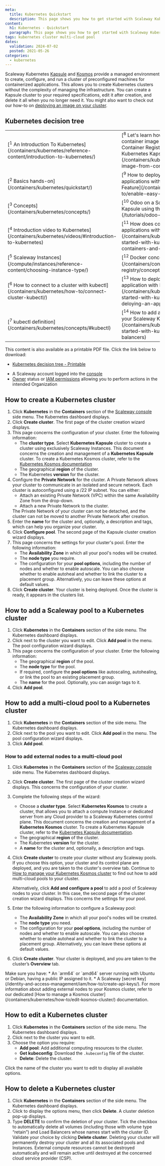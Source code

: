 ```yaml
---
meta:
  title: Kubernetes Quickstart
  description: This page shows you how to get started with Scaleway Kubernetes Kapsule and Kosmos.
content:
  h1: Kubernetes - Quickstart
  paragraph: This page shows you how to get started with Scaleway Kubernetes Kapsule and Kosmos.
tags: kubernetes cluster multi-cloud pool
dates:
  validation: 2024-07-02
  posted: 2021-05-26
categories:
  - kubernetes
---
```


Scaleway Kubernetes [Kapsule](/containers/kubernetes/concepts/#kubernetes-kapsule) and [Kosmos](/containers/kubernetes/concepts/#kubernetes-kosmos) provide a managed environment to create, configure, and run a cluster of preconfigured machines for containerized applications. This allows you to create Kubernetes clusters without the complexity of managing the infrastructure. You can create a Kapsule cluster to your required specifications, edit it after creation, and delete it all when you no longer need it. You might also want to check out our how-to on [deploying an image on your cluster](/containers/kubernetes/how-to/deploy-image-from-container-registry).

## Kubernetes decision tree

<Lightbox src="DecisionTreeKubernetes-DocumentationWebsite.webp" alt="" size="large" />

<font size="2">
<table>
    <tr>
        <td>[<sup>1</sup> An Introduction To Kubernetes](/containers/kubernetes/reference-content/introduction-to-kubernetes/)</td>
        <td>[<sup>8</sup> Let's learn how to create and push a container image to the Scaleway Container Registry and how to use it on Kubernetes Kapsule](/containers/kubernetes/how-to/deploy-image-from-container-registry/)</td>
    </tr>
    <tr>
        <td>[<sup>2</sup> Basics hands-on](/containers/kubernetes/quickstart/)</td>
        <td>[<sup>9</sup> How to deploy containerized applications with the Easy Deploy Feature](/containers/kubernetes/how-to/enable-easy-deploy/)</td>
    </tr>
    <tr>
        <td>[<sup>3</sup> Concepts](/containers/kubernetes/concepts/)</td>
        <td>[<sup>10</sup> Odoo on a Scaleway Kubernetes Kapsule using the Easy Deploy Feature](/tutorials/odoo-easy-deploy/)</td>
    </tr>
    <tr>
        <td>[<sup>4</sup> Introduction video to Kubernetes](/containers/kubernetes/videos/#introduction-to-kubernetes)</td>
        <td>[<sup>11</sup> How does containerizing two simple applications with Docker sound](/containers/kubernetes/videos/#getting-started-with-kubernetes:-part-1-containers-and-docker)</td>
    </tr>
    <tr>
        <td>[<sup>5</sup> Scaleway Instances](/compute/instances/reference-content/choosing-instance-type/)</td>
        <td>[<sup>12</sup> Docker concepts](/containers/container-registry/concepts/#docker)</td>
    </tr>
    <tr>
        <td>[<sup>6</sup> How to connect to a cluster with kubectl](/containers/kubernetes/how-to/connect-cluster-kubectl/)</td>
        <td>[<sup>13</sup> How to deploy a containerized application with Kubernetes Kapsule](/containers/kubernetes/videos/#getting-started-with-kubernetes:-part-2-deloying-an-app-with-kapsule)</td>
    </tr>
    <tr>
        <td>[<sup>7</sup> kubectl definition](/containers/kubernetes/concepts/#kubectl)</td>
        <td>[<sup>14</sup> How to add a load balancer service to your Scaleway Kubernetes Kapsule](/containers/kubernetes/videos/#getting-started-with-kubernetes:-part-3-load-balancers)</td>
    </tr>
</table>
</font>

<Message type="tip">
  This content is also available as a printable PDF file. Click the link below to download:

  - [Kubernetes decision tree - Printable](decision-tree-kubernetes.pdf)
</Message>

<Macro id="requirements" />

- A Scaleway account logged into the [console](https://console.scaleway.com/)
- [Owner](/identity-and-access-management/iam/concepts/#owner) status or [IAM permissions](/identity-and-access-management/iam/concepts/#permission) allowing you to perform actions in the intended Organization

## How to create a Kubernetes cluster

1. Click **Kubernetes** in the **Containers** section of the [Scaleway console](https://console.scaleway.com/) side menu. The Kubernetes dashboard displays.
2. Click **Create cluster**. The first page of the cluster creation wizard displays.
3. This page concerns the configuration of your cluster. Enter the following information:
    * The **cluster type**. Select **Kubernetes Kapsule** cluster to create a cluster using exclusively Scaleway Instances.
      <Message type="note">
        This document concerns the creation and management of a **Kubernetes Kapsule** cluster. To create a Kubernetes Kosmos cluster, refer to the [Kubernetes Kosmos documentation](/containers/kubernetes/how-to/create-kosmos-cluster/)
      </Message>
    * The geographical **region** of the cluster.
    * The Kubernetes **version** for the cluster.
4. Configure the **Private Network** for the cluster. A Private Network allows your cluster to communicate in an isolated and secure network. Each cluster is autoconfigured using a /22 IP subnet.
   You can either:
    * Attach an existing Private Network (VPC) within the same Availability Zone from the drop-down.
    * Attach a new Private Network to the cluster.
    <Message type="important">
      The Private Network of your cluster can not be detached, and the cluster can not be moved to another Private Network after creation.
    </Message>
5. Enter the **name** for the cluster and, optionally, a description and tags, which can help you organize your cluster.
6. Click **Configure pool**. The second page of the Kapsule cluster creation wizard displays.
7. This page concerns the settings for your cluster's pool. Enter the following information:
    * The **Availability Zone** in which all your pool's nodes will be created.
    * The **node type** you require.
    * The configuration for your **pool options**, including the number of nodes and whether to enable autoscale. You can also choose whether to enable autoheal and whether to link the cluster to a placement group. Alternatively, you can leave these options at default values.
8. Click **Create cluster**. Your cluster is being deployed. Once the cluster is ready, it appears in the clusters list.

## How to add a Scaleway pool to a Kubernetes cluster

1. Click **Kubernetes** in the **Containers** section of the side menu. The Kubernetes dashboard displays.
2. Click <Icon name="more" /> next to the cluster you want to edit. Click **Add pool** in the menu. The pool configuration wizard displays.
3. This page concerns the configuration of your cluster. Enter the following information:
    - The geographical **region** of the pool.
    - The **node type** for the pool.
    - If required, configure the **pool options** like autoscaling, autohealing, or link the pool to an existing placement group.
    - The **name** for the pool. Optionally, you can assign tags to it.
4. Click **Add pool**.

## How to add a multi-cloud pool to a Kubernetes cluster

1. Click **Kubernetes** in the **Containers** section of the side menu. The Kubernetes dashboard displays.
2. Click <Icon name="more" /> next to the pool you want to edit. Click **Add pool** in the menu. The pool configuration wizard displays.
3. Click **Add pool**.

### How to add external nodes to a multi-cloud pool

1. Click **Kubernetes** in the **Containers** section of the [Scaleway console](https://console.scaleway.com/) side menu. The Kubernetes dashboard displays.
2. Click **Create cluster**. The first page of the cluster creation wizard displays. This concerns the configuration of your cluster.
3. Complete the following steps of the wizard:
    * Choose a **cluster type**. Select **Kubernetes Kosmos** to create a cluster, that allows you to attach a compute Instance or dedicated server from any Cloud provider to a Scaleway Kubernetes control plane.
      <Message type="note">
        This document concerns the creation and management of a **Kubernetes Kosmos** cluster. To create a Kubernetes Kapsule cluster, refer to the [Kubernetes Kapsule documentation](/containers/kubernetes/how-to/create-cluster/).
      </Message>
    * The geographical **region** of the cluster.
    * The Kubernetes **version** for the cluster.
    * A **name** for the cluster and, optionally, a description and tags.
4. Click **Create cluster** to create your cluster without any Scaleway pools.
   If you choose this option, your cluster and its control plane are deployed, and you are taken to the cluster's overview tab. Continue to [How to manage your Kubernetes Kosmos cluster](/containers/kubernetes/how-to/edit-kosmos-cluster) to find out how to add multi-cloud pools to your cluster.

   Alternatively, click **Add and configure a pool** to add a pool of Scaleway nodes to your cluster.  In this case, the second page of the cluster creation wizard displays. This concerns the settings for your pool.
5. Enter the following information to configure a Scaleway pool:
    * The **Availability Zone** in which all your pool's nodes will be created.
    * The **node type** you need.
    * The configuration for your **pool options**, including the number of nodes and whether to enable autoscale. You can also choose whether to enable autoheal and whether to link the cluster to a placement group. Alternatively, you can leave these options at default values.
6. Click **Create cluster**. Your cluster is deployed, and you are taken to the cluster’s **Overview** tab.
  <Message type="important">
    Make sure you have:
    * An `arm64` or `amd64` server running with Ubuntu or Debian, having a public IP assigned to it.
    * A Scaleway [secret key](/identity-and-access-management/iam/how-to/create-api-keys/).
  </Message>
  <Message type="tip">
    For more information about adding external nodes to your Kosmos cluster, refer to our dedicated [How to manage a Kosmos cluster](/containers/kubernetes/how-to/edit-kosmos-cluster/) documentation.
  </Message>

## How to edit a Kubernetes cluster

1. Click **Kubernetes** in the **Containers** section of the side menu. The Kubernetes dashboard displays.
2. Click <Icon name="more" /> next to the cluster you want to edit.
3. Choose the option you require:
    * **Add pool**: Add additional computing resources to the cluster.
    * **Get kubeconfig**: Download the `.kubeconfig` file of the cluster.
    * **Delete**: Delete the cluster.

<Message type="tip">
  Click the name of the cluster you want to edit to display all available options.
</Message>

## How to delete a Kubernetes cluster

1. Click **Kubernetes** in the **Containers** section of the side menu. The Kubernetes dashboard displays.
2. Click <Icon name="more" /> to display the options menu, then click **Delete**. A cluster deletion pop-up displays.
3. Type **DELETE** to confirm the deletion of your cluster. Tick the checkbox to automatically delete all volumes (including those with volume type “retain”) and Load Balancers whose names start with the cluster ID. Validate your choice by clicking **Delete cluster**.
    <Message type="important">
      Deleting your cluster will permanently destroy your cluster and all its associated pools and Instances. External compute resources cannot be destroyed automatically and will remain active until destroyed at the concerned cloud service provider (CSP).
    </Message>
